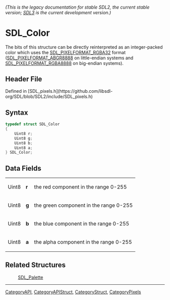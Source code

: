 ====== (This is the legacy documentation for stable SDL2, the current stable version; [https://wiki.libsdl.org/SDL3/ SDL3] is the current development version.) ======
= SDL_Color =

The bits of this structure can be directly reinterpreted as an integer-packed color which uses the [[SDL_PIXELFORMAT_RGBA32]] format ([[SDL_PIXELFORMAT_ABGR8888]] on little-endian systems and [[SDL_PIXELFORMAT_RGBA8888]] on big-endian systems).

== Header File ==

Defined in [SDL_pixels.h](https://github.com/libsdl-org/SDL/blob/SDL2/include/SDL_pixels.h)

== Syntax ==

<syntaxhighlight lang='c'>
typedef struct SDL_Color
{
    Uint8 r;
    Uint8 g;
    Uint8 b;
    Uint8 a;
} SDL_Color;</syntaxhighlight>

== Data Fields ==

{|
|Uint8
|'''r'''
|the red component in the range 0-255
|-
|Uint8
|'''g'''
|the green component in the range 0-255
|-
|Uint8
|'''b'''
|the blue component in the range 0-255
|-
|Uint8
|'''a'''
|the alpha component in the range 0-255
|}

== Related Structures ==

:[[SDL_Palette]]

----
[[CategoryAPI]], [[CategoryAPIStruct]], [[CategoryStruct]], [[CategoryPixels]]


